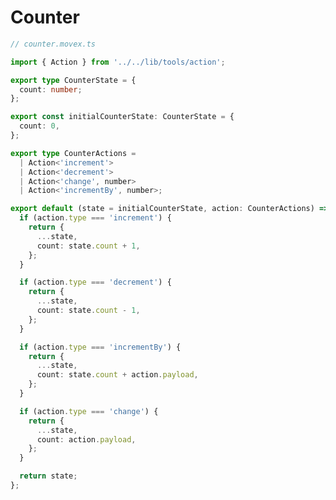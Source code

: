 # Counter

```ts
// counter.movex.ts

import { Action } from '../../lib/tools/action';

export type CounterState = {
  count: number;
};

export const initialCounterState: CounterState = {
  count: 0,
};

export type CounterActions =
  | Action<'increment'>
  | Action<'decrement'>
  | Action<'change', number>
  | Action<'incrementBy', number>;

export default (state = initialCounterState, action: CounterActions) => {
  if (action.type === 'increment') {
    return {
      ...state,
      count: state.count + 1,
    };
  }

  if (action.type === 'decrement') {
    return {
      ...state,
      count: state.count - 1,
    };
  }

  if (action.type === 'incrementBy') {
    return {
      ...state,
      count: state.count + action.payload,
    };
  }

  if (action.type === 'change') {
    return {
      ...state,
      count: action.payload,
    };
  }

  return state;
};

```